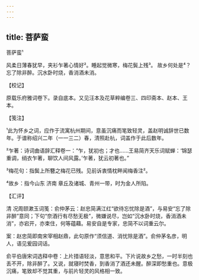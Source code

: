 ```yaml
---
---
---
```

title: 菩萨蛮
---



菩萨蛮¹





风柔日薄春犹早，夹衫乍著心情好²。睡起觉微寒，梅花鬓上残³。 故乡何处是⁴？忘了除非醉。沉水卧时烧，香消酒未消。

【校记】

原载乐府雅词卷下。录自底本。又见汪本及花草粹编卷三、四印斋本、赵本、王本。

【笺注】

¹此为怀乡之词，应作于流寓杭州期间，意虽沉痛而笔致轻灵，盖赵明诚辞世已数年。于谱称绍兴二年（一一三二）春，清照赴杭，词盖作于此后数年。

²乍著：诗词曲语辞汇释卷一：“乍，犹初也；才也……王易简齐天乐词赋蝉：‘锦瑟重调，绡衣乍著，聊饮人间风露。’乍著，犹云初著也。”

³梅花句：指鬓上所簪之梅花已残。见前诉衷情枕畔闻梅香注²。

⁴故乡：指今山东 济南 章丘及诸城、青州一带，时为金人所陷。

【汇评】

清 况周颐漱玉词笺：俞仲茅云：赵忠简满江红“欲待忘忧除是酒”，与易安“忘了除非醉”意同；下句“奈酒行有尽愁无极”，微嫌说尽，岂如“沉水卧时烧，香消酒未消”，亦宕开，亦束住，何等蕴藉。易安自是专家，忠简不以词重云尔。

案：赵忠简即南宋宰相赵鼎，此句原作“须信道、消忧除是酒”。俞仲茅名彦，明人，语见爰园词话。

俞平伯唐宋词选释中卷：上片措语轻淡，意思和平。下片说故乡之愁，一时半刻也丢不开，除非醉了。又说，就寝时焚香，到香消了酒还未醒。醉深即愁重也。意极沉痛，笔致却不觉其重，与前片轻灵的风格相一致。